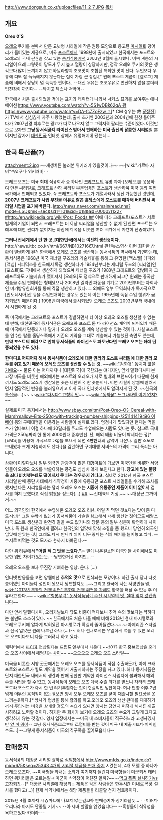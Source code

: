 http://www.dongsuh.co.kr/uploadfiles/11_2_7.JPG
[[목차]]
== 개요 ==

'''Oreo O'S'''

[[오레오]] 쿠키를 본따서 만든 도넛형 시리얼에 작은 원통 모양으로 응고된 [[마시멜로]] 덩어리가 들어있는 제품으로, 미국 [[포스트]]에서 1998년에 출시되었고 한국에서는 포스트와 오레오의 국내 판권을 갖고 있는 [[동서식품]]에서 2003년 8월에 출시했다. 이쪽 계통의 시리얼이 으레 그렇듯이 당도가 무지 높고 열량이 상당하지만, 정작 오레오 쿠키의 맛은 생각보다 많이 느껴지지 않고 바닐라향과 초코맛이 조합된 특이한 맛이 난다. 무엇보다 우유에 타도 잘 눅눅해지지 않는다는 점이 가장 큰 장점.[* 원래 포스트 제품이 [켈로그] 제품에 비해서 상당히 덜 눅눅한 편이다.] --대신 우유는 초코우유로 변신하지 않을 뿐더러 입천장이 까진다-- --닥치고 첵스나 쳐먹어--

한국에서 처음 출시되었을 적에는 표지의 캐릭터가 나와서 서커스 묘기를 보여주는 애니메이션 [[https://www.youtube.com/watch?v=5S1wDBR62qA 광]][[https://www.youtube.com/watch?v=DA-fcZZoFzw 고]][* CM 성우는 故 [[장정진]]]가 TV에서 심심찮게 자주 나왔었는데, 출시 초기인 2003년과 2004년에 한창 틀어주다가 2007년경 이후로는 광고가 따로 나오지 않고 그럭저럭 팔리는 수준이었다. 이것만으로 보자면 '''그냥 동서식품이 라이선스 받아서 판매하는 미국 출신의 달콤한 시리얼'''일 뿐이지만 갑자기 [[대한민국]] 인터넷 상에서 유명해지게 됐는데... 

== 한국 특산품(?) ==
attachment:2.jpg
~~재생버튼 눌러본 위키러가 있을것이다~~
~~[wiki:"가르마 자비"속였구나 위키러!!]~~

오레오 오즈는 미국 최대 식품회사 중 하나인 [[크래프트]]의 유명 과자 [오레오]를 응용하여 만든 씨리얼로, 크래프트 산하 씨리얼 부문업체인 포스트가 생산하여 미국 등의 여러 국가에서 판매되고 있었다. 즉 크래프트와 포스트가 계열사라서 생산 가능했던 것인데, '''2007년 크래프트가 사업 부진을 이유로 랄콥 홀딩스에게 포스트를 매각해 버리면서 씨리얼 사업을 포기해버린다.''' [[http://news.naver.com/main/read.nhn?mode=LSD&mid=sec&sid1=101&oid=018&aid=0000511227 #]][[http://en.wikipedia.org/wiki/Post_Foods ##]] 이에 따라 크래프트/포스트가 서로 별개의 기업이 되면서 크래프트는 더 이상 씨리얼을 생산할 수 없게 된 한편 포스트는 오레오에 대한 권리가 없어지는 바람에 미국을 비롯한 여러 국가에서 자연히 단종되었다.

'''그러나 전세계에서 단 한 곳, [대한민국]에서는 여전히 생산중이다.''' [[http://news.jtbc.co.kr/html/667/NB10271667.html 관련뉴스영상]] 이런 희한한 상황이 발생하게 된건 한국에서 오레오 오즈를 생산하는 동서식품의 역사에서 기인하는데, 동서식품은 1968년 미국 제너럴 푸즈와의 기술제휴를 통해 그 유명한 [맥스웰] 커피와 [맥심] 커피믹스를 한국에서 독점 생산하다가 1984년부터는 제너럴 푸즈의 [씨리얼]인 [포스트]도 국내에서 생산하게 되었으며 제너럴 푸즈가 1988년 크래프트와 합병하자 크래프트와도 기술제휴가 맺어져서 [오레오]도 정식으로 판매하게 되고[* 원래는 중국산 제품을 수입 판매하는 형태였으나 2008년 멜라민 파동을 계기로 2010년부터는 자회사인 미가방유한회사를 통해 직접 생산하고 있다. 그 외에도 일부 무역회사가 독자적으로 [인도네시아]산 등을 수입판매하는 경우도 있는데 이는 1995년에 독점 수입 행위가 금지되었기 때문이다.] 1998년 미국에서 출시되었던 오레오 오즈도 2003년부터 국내에서 시판하게 된 것.

즉 미국에서는 크래프트와 포스트가 결별하면서 더 이상 오레오 오즈를 생산할 수 없는데 반해, 대한민국의 동서식품은 오레오와 포스트 둘 다 라이선스 계약이 되어있기 때문에 미국에서 단종되거나 말거나 오레오 오즈를 계속 생산할 수 있는 것이다. 사실 포스트를 인수한 랄콥 홀딩스쪽에서 기존의 계약을 그대로 계승해서 가능했던 측면도 있는데, '''만약 포스트의 매각으로 인해 동서식품의 라이선스도 파토났다면 오레오 오즈는 아예 단종되었을 수도 있다.'''

'''한마디로 어찌어찌 해서 동서식품이 오레오에 대한 권리와 포스트 씨리얼에 대한 권리 모두를 쥐고 있기 때문에 오레오 오즈를 생산할 수 있는 것.''' ~~[[wiki:"김희애" 놓치지 않을 거에요]]~~ 물론 이는 어디까지나 [대한민국]에 국한되는 얘기지만, 앞서 말했다시피 본고장 미국을 비롯한 해외에서는 포스트와 오레오가 서로 별개의 브랜드이기 때문에 현재까지도 오레오 오즈가 생산되는 곳은 대한민국 한 곳뿐이다. 이런 사실이 양웹에 알려지면서 열광적인 반응을 불러일으키고 이게 국내 인터넷에서도 알려지게 된 것. ~~한국의 [[특산물]](...)~~ ~~[[wiki:"다시다" 고향의 맛]]~~ ~~[[wiki:"동백꽃" 느그나라엔 이거 없지?]]~~

실제로 미국 등지에서는 [[http://www.ebay.com/itm/Post-Oreo-OS-Cereal-with-Marshmallow-Bits-250g-with-tracking-number-shipping-/251141419496 이베이]] 등의 구매대행을 이용하는 사람들이 실제로 있다. 엄청나게 맛있지만 현재는 먹을 수가 없다보니 이걸 하나에 30달러를 주고도 수입해오는 사람도 있다는 듯. 참고로 국내 가격은 250g짜리 한 통에 4000원대 중후반선. 단, 해외 배송 비용이 빡세다는 점[* [EMS]를 이용해 미국으로 5kg를 보내게 되면 '''4만원대'''의 금액이 나온다. 일반 소포로 보내봤자 크게 저렴하지도 않다.]을 감안하면 구매대행 서비스의 가격이 그리 폭리는 아니다.

상황이 이렇다보니 일부 외국인 관광객이 많은 대형마트에 가보면 미국인을 비롯한 서양인들이 오레오 오즈를 싹쓸이하는 풍경도 심심치 않게 보인다고 한다. '''창고에 있는 물량을 죄다 비치했는데도 떨어져서 못 파는 경우까지 있다고.''' 실제로 2014년 한국 포스트 시리얼 판매 중단 사태에서 식약청이 시중에 유통되던 포스트 시리얼들을 수거해 조사를 했지만 다른 시리얼들과는 달리 오레오 오즈는 '''시중에 유통중인 제품이 이미 없어서''' 검사를 하지 못했다고 직접 밝혔을 정도다(...).[http://media.daum.net/issue/748/newsview?issueId=748&newsid=20141021140011377 ##] ~~신대륙의 기상.~~ ~~대장균 그까이거.~~ 
 
{{{#!HTML
<object width="560" height="315"><param name="movie" value="http://www.youtube.com/v/lQ1A8kdlvjA?version=3&amp;hl=ko_KR"></param><param name="allowFullScreen" value="true"></param><param name="allowscriptaccess" value="always"></param><embed src="http://www.youtube.com/v/lQ1A8kdlvjA?version=3&amp;hl=ko_KR" type="application/x-shockwave-flash" width="560" height="315" allowscriptaccess="always" allowfullscreen="true"></embed></object>
}}}

{{{#!HTML
<object width="560" height="315"><param name="movie" value="http://www.youtube.com/v/7dPX5z0njuc?hl=ko_KR&amp;version=3"></param><param name="allowFullScreen" value="true"></param><param name="allowscriptaccess" value="always"></param><embed src="http://www.youtube.com/v/7dPX5z0njuc?hl=ko_KR&amp;version=3" type="application/x-shockwave-flash" width="560" height="315" allowscriptaccess="always" allowfullscreen="true"></embed></object>
}}}

어느 외국인의 한국에서 수입해온 오레오 오즈 리뷰. 어릴 적 먹던 것보다는 맛이 좀 다르지만[* 그럴 수밖에 없는게 동서식품이 기술을 참고해서 자체 생산한 것이므로 애당초 미국 포스트 생산분과 완전히 같을 수도 없거니와 당분 등의 일부 성분이 확연하게 차이난다. 즉 원래 한국인에게 팔려고 한국인의 입맛에 맞춰 조절을 좀 했으니 당연히 외국인 입맛에 안맞는 것.] 그래도 다시 만나게 되어 너무 좋다는 식의 얘기를 늘어놓고 있다. --수저로 떠먹는 것도 모자라 손까지 바빠진다.--

{{{#!HTML
<iframe width="560" height="315" src="//www.youtube.com/embed/M3THr4fBc2U" frameborder="0" allowfullscreen></iframe>
}}}

다만 위 리뷰에서 '''"어릴 적 그 맛을 느꼈다."'''는 말이 나온걸보면 미국인들 사이에서도 미묘한 입맛 차이가 있는듯. --당연한거긴 하지만...--

{{{#!HTML
<object width="420" height="315"><param name="movie" value="http://www.youtube.com/v/wpw445pWXbo?version=3&amp;hl=ko_KR"></param><param name="allowFullScreen" value="true"></param><param name="allowscriptaccess" value="always"></param><embed src="http://www.youtube.com/v/wpw445pWXbo?version=3&amp;hl=ko_KR" type="application/x-shockwave-flash" width="420" height="315" allowscriptaccess="always" allowfullscreen="true"></embed></object>
}}}

오레오 오즈를 보자 무진장 기뻐하는 영상. 운다. (…)

인터넷 반응들을 보면 양웹에선 '''추억의 맛'''으로 인식되는 모양이다. 하긴 출시 당시 타겟층이였던 아이들이 성인이 됐으니 당연할지도...~~그리고 한국에 사는 서양인들 왈, [[wiki:"2013년 북한의 전쟁 위협" 북한이 전쟁 위협을 가해도]] 한국을 떠날 수 없는 주 이유라고 한다.~~ ~~[[wiki:"항봉무녀" 동서식품님이 주신 시리얼의 맛, 절대 잊지 않겠습니다]]~~

다만 앞서 말했다시피, 오리지널보다 당도 비중이 적다보니 추억 속의 맛보다는 약하다는 불만도 소소히 있다. ~~ 한국에서도 처음 나올 때에 비해 2013년 현재 마시멜로와 오레오 쿠키에 알차게 박혀있던 마시멜로가 확실히 줄어들었다.~~ ~~아메리칸 스타일과 한국 입맛은 원래 다르긴 하다 (...)~~ 허나 현재로서는 유일하게 먹을 수 있는 오레오 오즈이다보니 다들 그러려니 하고 있다.

캐릭터에서 [[싸이]]가 연상된다는 드립도 일부에서 나온다.~~2013 한국 홍보영상은 오레오 오즈 사이에서 헤엄치는 [[싸이]]~~ ~~오오오오 오레오 오즈 스타일~~

미국을 비롯한 서양 곳곳에서는 오레오 오즈를 동서식품이 직접 수출하든가, 아예 크래프트와 포스트가 별도 계약을 맺어서 재출시하자는 주장을 하고 있다. 허나 동서식품은 단지 대한민국 내에서의 생산과 판매 권한만 계약한 라이선스 사업자에 불과해서 해외 수출 사업을 할 수 없고, 동서식품이 오레오 오즈 미국 수출 허가를 받느니 차라리 크래프트와 포스트가 다시 한 번 의기투합하는 것이 현실적인 방안이다. 허나 단종 이후 7년 넘게 아무런 움직임이 없는걸보면 양사 모두 오레오 오즈를 굳이 재출시할 필요성을 못 느끼는듯하다.[* 양사가 협상을 통해 합의를 하고 오레오 오즈의 생산·판매를 재개하기까지 투입되는 비용을 상쇄할 정도의 수요가 있다면 양사는 당연히 어떻게 해서든 재출시하려고 노력할 것이다. 하지만 두 회사가 보기에 오레오 오즈의 수요가 그렇게 크다고 생각하지 않는 것 같다. 양사 입장에서는 --미국 내 소비자들이 직구하느라 고생하겠지만 [[알 게 뭐야]]-- 그냥 동서식품으로부터 로열티를 받는 것이 미국 내 재출시보다 이익일 수도...] --그렇게 동서식품이 미국의 직구족을 끌어모읍니다--

== 판매중지 ==
동서식품의 대장균 시리얼 출하로 [[식약청]]에서 [[http://www.mfds.go.kr/index.do?mid=675&seq=25343 4개의 시리얼 제품을 판매 중지]] 시켰는데, 4개 모델 중 하나가 오레오 오즈다. ~~미국형들 화내는 소리가 여기까지 들린다 미국형들이 미군되서 테러하면 위키러들은 모르는일ㅋ 미군이 식약청이 어딘진 알까?~~ --[[고자되기|먹고 폭풍 설사하기vs고자되기]]--[* 대장균 시리얼에 해당되는 제품은 먹은 사람들은 한두시간 이내로 폭풍 설사를 했다고(...)]  현재 식약처에서는 해당 제품들을 리콜할 건지 검토중이다.

2015년 4월 초까지 시중마트에 나오지 않는걸보아 판매중지가 장기화될듯... ~~이러다 우리나라 마저도 단종될 기세~~
--아 시바 할말을 잃었습니다--
--흑형들이 식약청을 욕하고 있다 카더라---
